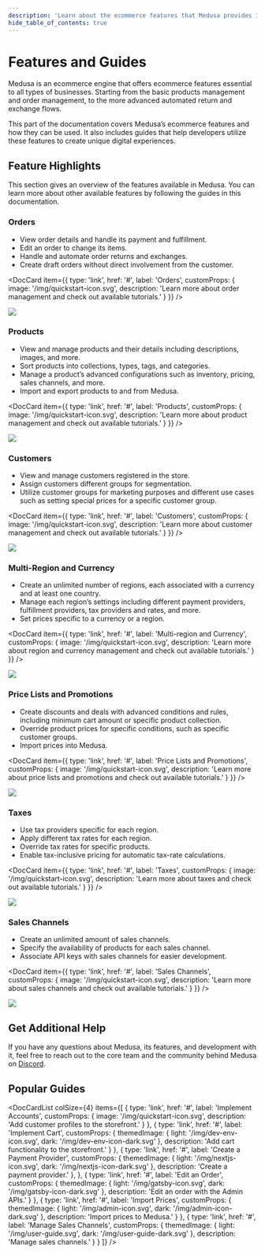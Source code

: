 ```yaml
---
description: 'Learn about the ecommerce features that Medusa provides including order management, product management, multi region and currency support, and more.'
hide_table_of_contents: true
---
```



# Features and Guides

Medusa is an ecommerce engine that offers ecommerce features essential to all types of businesses. Starting from the basic products management and order management, to the more advanced automated return and exchange flows.

This part of the documentation covers Medusa’s ecommerce features and how they can be used. It also includes guides that help developers utilize these features to create unique digital experiences.

## Feature Highlights

This section gives an overview of the features available in Medusa. You can learn more about other available features by following the guides in this documentation.

### Orders

- View order details and handle its payment and fulfillment.
- Edit an order to change its items.
- Handle and automate order returns and exchanges.
- Create draft orders without direct involvement from the customer.

<DocCard
  item={{
    type: 'link',
    href: '#',
    label: 'Orders',
    customProps: {
      image: '/img/quickstart-icon.svg',
      description: 'Learn more about order management and check out available tutorials.'
    }
  }}
/>

![](https://res.cloudinary.com/dza7lstvk/image/upload/v1675180138/Medusa%20Docs/Features/orders_cc5dlq.png)

### Products

- View and manage products and their details including descriptions, images, and more.
- Sort products into collections, types, tags, and categories.
- Manage a product’s advanced configurations such as inventory, pricing, sales channels, and more.
- Import and export products to and from Medusa.

<DocCard
  item={{
    type: 'link',
    href: '#',
    label: 'Products',
    customProps: {
      image: '/img/quickstart-icon.svg',
      description: 'Learn more about product management and check out available tutorials.'
    }
  }}
/>

![](https://res.cloudinary.com/dza7lstvk/image/upload/v1675180375/Medusa%20Docs/Features/products_uexlsl.png)

### Customers

- View and manage customers registered in the store.
- Assign customers different groups for segmentation.
- Utilize customer groups for marketing purposes and different use cases such as setting special prices for a specific customer group.

<DocCard
  item={{
    type: 'link',
    href: '#',
    label: 'Customers',
    customProps: {
      image: '/img/quickstart-icon.svg',
      description: 'Learn more about customer management and check out available tutorials.'
    }
  }}
/>

![](https://res.cloudinary.com/dza7lstvk/image/upload/v1675180494/Medusa%20Docs/Features/customers_gq86cj.png)

### Multi-Region and Currency

- Create an unlimited number of regions, each associated with a currency and at least one country.
- Manage each region’s settings including different payment providers, fulfillment providers, tax providers and rates, and more.
- Set prices specific to a currency or a region.

<DocCard
  item={{
    type: 'link',
    href: '#',
    label: 'Multi-region and Currency',
    customProps: {
      image: '/img/quickstart-icon.svg',
      description: 'Learn more about region and currency management and check out available tutorials.'
    }
  }}
/>

![](https://res.cloudinary.com/dza7lstvk/image/upload/v1675181648/Medusa%20Docs/Features/regions_mhsi7w.png)

### Price Lists and Promotions

- Create discounts and deals with advanced conditions and rules, including minimum cart amount or specific product collection.
- Override product prices for specific conditions, such as specific customer groups.
- Import prices into Medusa.

<DocCard
  item={{
    type: 'link',
    href: '#',
    label: 'Price Lists and Promotions',
    customProps: {
      image: '/img/quickstart-icon.svg',
      description: 'Learn more about price lists and promotions and check out available tutorials.'
    }
  }}
/>

![](https://res.cloudinary.com/dza7lstvk/image/upload/v1675181441/Medusa%20Docs/Features/prices_ehrvet.png)

### Taxes

- Use tax providers specific for each region.
- Apply different tax rates for each region.
- Override tax rates for specific products.
- Enable tax-inclusive pricing for automatic tax-rate calculations.

<DocCard
  item={{
    type: 'link',
    href: '#',
    label: 'Taxes',
    customProps: {
      image: '/img/quickstart-icon.svg',
      description: 'Learn more about taxes and check out available tutorials.'
    }
  }}
/>

![](https://res.cloudinary.com/dza7lstvk/image/upload/v1675181649/Medusa%20Docs/Features/taxes_yuggca.png)

### Sales Channels

- Create an unlimited amount of sales channels.
- Specify the availability of products for each sales channel.
- Associate API keys with sales channels for easier development.

<DocCard
  item={{
    type: 'link',
    href: '#',
    label: 'Sales Channels',
    customProps: {
      image: '/img/quickstart-icon.svg',
      description: 'Learn more about sales channels and check out available tutorials.'
    }
  }}
/>

![](https://res.cloudinary.com/dza7lstvk/image/upload/v1675181539/Medusa%20Docs/Features/sales-channels_mm5ppa.png)

## Get Additional Help

If you have any questions about Medusa, its features, and development with it, feel free to reach out to the core team and the community behind Medusa on [Discord](#).

## Popular Guides

<DocCardList colSize={4} items={[
  {
    type: 'link',
    href: '#',
    label: 'Implement Accounts',
    customProps: {
      image: '/img/quickstart-icon.svg',
      description: 'Add customer profiles to the storefront.'
    }
  },
  {
    type: 'link',
    href: '#',
    label: 'Implement Cart',
    customProps: {
      themedImage: {
        light: '/img/dev-env-icon.svg',
        dark: '/img/dev-env-icon-dark.svg'
      },
      description: 'Add cart functionality to the storefront.'
    }
  },
  {
    type: 'link',
    href: '#',
    label: 'Create a Payment Provider',
    customProps: {
      themedImage: {
        light: '/img/nextjs-icon.svg',
        dark: '/img/nextjs-icon-dark.svg'
      },
      description: 'Create a payment provider.'
    },
  },
  {
    type: 'link',
    href: '#',
    label: 'Edit an Order',
    customProps: {
      themedImage: {
        light: '/img/gatsby-icon.svg',
        dark: '/img/gatsby-icon-dark.svg'
      },
      description: 'Edit an order with the Admin APIs.'
    }
  },
  {
    type: 'link',
    href: '#',
    label: 'Import Prices',
    customProps: {
      themedImage: {
        light: '/img/admin-icon.svg',
        dark: '/img/admin-icon-dark.svg'
      },
      description: 'Import prices to Medusa.'
    }
  },
  {
    type: 'link',
    href: '#',
    label: 'Manage Sales Channels',
    customProps: {
      themedImage: {
        light: '/img/user-guide.svg',
        dark: '/img/user-guide-dark.svg'
      },
      description: 'Manage sales channels.'
    }
  }
]} />